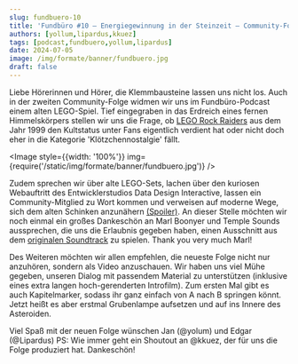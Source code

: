 ```yaml
---
slug: fundbuero-10
title: 'Fundbüro #10 – Energiegewinnung in der Steinzeit – Community-Folge 2'
authors: [yollum,lipardus,kkuez]
tags: [podcast,fundbuero,yollum,lipardus]
date: 2024-07-05
image: /img/formate/banner/fundbuero.jpg
draft: false
---
```





Liebe Hörerinnen und Hörer, die Klemmbausteine lassen uns nicht los. Auch in der zweiten Community-Folge widmen wir uns im Fundbüro-Podcast einem alten LEGO-Spiel. Tief eingegraben in das Erdreich eines fernen Himmelskörpers stellen wir uns die Frage, ob [LEGO Rock Raiders](https://www.mobygames.com/game/2993/lego-rock-raiders) aus dem Jahr 1999 den Kultstatus unter Fans eigentlich verdient hat oder nicht doch eher in die Kategorie 'Klötzchennostalgie' fällt.

<Image style={{width: '100%'}} img={require('/static/img/formate/banner/fundbuero.jpg')} />

<!--truncate-->

Zudem sprechen wir über alte LEGO-Sets, lachen über den kuriosen Webauftritt des Entwicklerstudios Data Design Interactive, lassen ein Community-Mitglied zu Wort kommen und verweisen auf moderne Wege, sich dem alten Schinken anzunähern [(Spoiler)](https://manicminers.baraklava.com). An dieser Stelle möchten wir noch einmal ein großes Dankeschön an Marl Boonyer und Temple Sounds aussprechen, die uns die Erlaubnis gegeben haben, einen Ausschnitt aus dem [originalen Soundtrack](https://templesound.bandcamp.com/album/rockraiders-ep) zu spielen. Thank you very much Marl!

Des Weiteren möchten wir allen empfehlen, die neueste Folge nicht nur anzuhören, sondern als Video anzuschauen. Wir haben uns viel Mühe gegeben, unseren Dialog mit passendem Material zu unterstützen (inklusive eines extra langen hoch-gerenderten Introfilm). Zum ersten Mal gibt es auch Kapitelmarker, sodass ihr ganz einfach von A nach B springen könnt. Jetzt heißt es aber erstmal Grubenlampe aufsetzen und auf ins Innere des Asteroiden.

Viel Spaß mit der neuen Folge wünschen Jan (@yolum) und Edgar (@Lipardus)
PS: Wie immer geht ein Shoutout an @kkuez, der für uns die Folge produziert hat. Dankeschön!

<ReactPlayer
    width="100%"
    height="50px"
    controls
    src='https://m10z.picnotes.de/Fundbuero/Fundbuero_010.mp3'
/>
